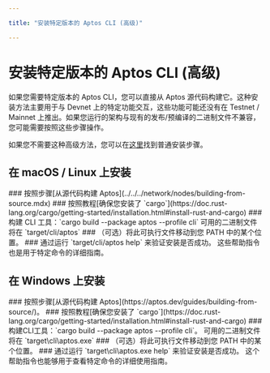 ```yaml
---

title: "安装特定版本的 Aptos CLI (高级)"

---
```



# 安装特定版本的 Aptos CLI (高级)

如果您需要特定版本的 Aptos CLI，您可以直接从 Aptos 源代码构建它。这种安装方法主要用于与 Devnet 上的特定功能交互，这些功能可能还没有在 Testnet / Mainnet 上推出。如果您运行的架构与现有的发布/预编译的二进制文件不兼容，您可能需要按照这些步骤操作。

如果您不需要这种高级方法，您可以在[这里](../install-cli.mdx)找到普通安装步骤。

## 在 macOS / Linux 上安装

<Steps>
### 按照步骤[从源代码构建 Aptos](../../../network/nodes/building-from-source.mdx)
### 按照教程[确保您安装了 `cargo`](https://doc.rust-lang.org/cargo/getting-started/installation.html#install-rust-and-cargo)
### 构建 CLI 工具：`cargo build --package aptos --profile cli`
   可用的二进制文件将在 `target/cli/aptos` 
### （可选）将此可执行文件移动到您 PATH 中的某个位置。
### 通过运行 `target/cli/aptos help` 来验证安装是否成功。
   这些帮助指令也是用于特定命令的详细指南。
</Steps>

## 在 Windows 上安装

<Steps>
### 按照步骤[从源代码构建 Aptos](https://aptos.dev/guides/building-from-source/)。
### 按照教程[确保您安装了 `cargo`](https://doc.rust-lang.org/cargo/getting-started/installation.html#install-rust-and-cargo)
### 构建CLI工具：`cargo build --package aptos --profile cli`。
   可用的二进制文件将在 `target\cli\aptos.exe`
### （可选）将此可执行文件移动到您 PATH 中的某个位置。
### 通过运行 `target\cli\aptos.exe help` 来验证安装是否成功。
   这个帮助指令也能够用于查看特定命令的详细使用指南。
</Steps>
